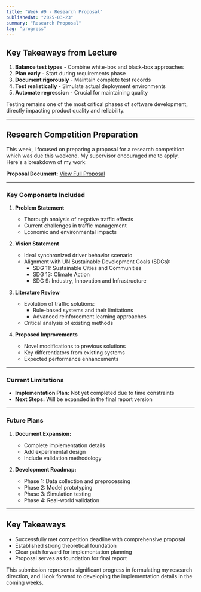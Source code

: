 ```yaml
---
title: "Week #9 - Research Proposal"
publishedAt: "2025-03-23"
summary: "Research Proposal"
tag: "progress"
---
```


## Key Takeaways from Lecture

1. **Balance test types** - Combine white-box and black-box approaches
2. **Plan early** - Start during requirements phase
3. **Document rigorously** - Maintain complete test records  
4. **Test realistically** - Simulate actual deployment environments
5. **Automate regression** - Crucial for maintaining quality

Testing remains one of the most critical phases of software development, directly impacting product quality and reliability.
 
--- 

## Research Competition Preparation

This week, I focused on preparing a proposal for a research competition which was due this weekend. My supervisor encouraged me to apply. Here's a breakdown of my work:

**Proposal Document:** [View Full Proposal](https://drive.google.com/file/d/1EI7jb4pnlx6VYYCsDPz-kxk5Vs1rREfs/view?usp=sharing)

---

### Key Components Included

1. **Problem Statement**
   - Thorough analysis of negative traffic effects
   - Current challenges in traffic management
   - Economic and environmental impacts

2. **Vision Statement**
   - Ideal synchronized driver behavior scenario
   - Alignment with UN Sustainable Development Goals (SDGs):
     - SDG 11: Sustainable Cities and Communities
     - SDG 13: Climate Action
     - SDG 9: Industry, Innovation and Infrastructure

3. **Literature Review**
   - Evolution of traffic solutions:
     - Rule-based systems and their limitations
     - Advanced reinforcement learning approaches
   - Critical analysis of existing methods

4. **Proposed Improvements**
   - Novel modifications to previous solutions
   - Key differentiators from existing systems
   - Expected performance enhancements

---

### Current Limitations
- **Implementation Plan:** Not yet completed due to time constraints
- **Next Steps:** Will be expanded in the final report version

---

### Future Plans
1. **Document Expansion:**
   - Complete implementation details
   - Add experimental design
   - Include validation methodology

2. **Development Roadmap:**
   - Phase 1: Data collection and preprocessing
   - Phase 2: Model prototyping
   - Phase 3: Simulation testing
   - Phase 4: Real-world validation

---

## Key Takeaways
- Successfully met competition deadline with comprehensive proposal
- Established strong theoretical foundation
- Clear path forward for implementation planning
- Proposal serves as foundation for final report

This submission represents significant progress in formulating my research direction, and I look forward to developing the implementation details in the coming weeks.